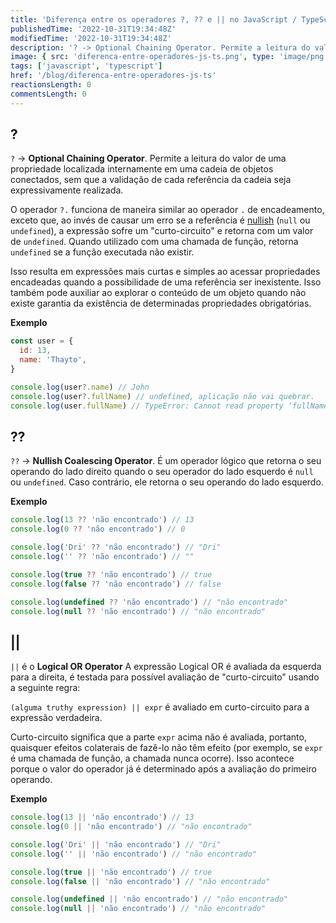 ```yaml
---
title: 'Diferença entre os operadores ?, ?? e || no JavaScript / TypeScript'
publishedTime: '2022-10-31T19:34:48Z'
modifiedTime: '2022-10-31T19:34:48Z'
description: '? -> Optional Chaining Operator. Permite a leitura do valor de uma propriedade localizada internamente em uma cadeia de objetos conectados, sem que a validação de cada referência da cadeia seja expressivamente realizada.'
image: { src: 'diferenca-entre-operadores-js-ts.png', type: 'image/png' }
tags: ['javascript', 'typescript']
href: '/blog/diferenca-entre-operadores-js-ts'
reactionsLength: 0
commentsLength: 0
---
```


## ?

`?` -> **Optional Chaining Operator**.
Permite a leitura do valor de uma propriedade localizada internamente em uma cadeia de objetos conectados, sem que a validação de cada referência da cadeia seja expressivamente realizada.

O operador `?.` funciona de maneira similar ao operador `.` de encadeamento, exceto que, ao invés de causar um erro se a referência é [nullish](https://developer.mozilla.org/en-US/docs/Glossary/Nullish) (`null` ou `undefined`), a expressão sofre um "curto-circuito" e retorna com um valor de `undefined`. Quando utilizado com uma chamada de função, retorna `undefined` se a função executada não existir.

Isso resulta em expressões mais curtas e simples ao acessar propriedades encadeadas quando a possibilidade de uma referência ser inexistente. Isso também pode auxiliar ao explorar o conteúdo de um objeto quando não existe garantia da existência de determinadas propriedades obrigatórias.

**Exemplo**

```js
const user = {
  id: 13,
  name: 'Thayto',
}

console.log(user?.name) // John
console.log(user?.fullName) // undefined, aplicação não vai quebrar.
console.log(user.fullName) // TypeError: Cannot read property ‘fullName’ of undefined, aplicação quebra.
```

## ??

`??` -> **Nullish Coalescing Operator**.
É um operador lógico que retorna o seu operando do lado direito quando o seu operador do lado esquerdo é `null` ou `undefined`. Caso contrário, ele retorna o seu operando do lado esquerdo.

**Exemplo**

```js
console.log(13 ?? 'não encontrado') // 13
console.log(0 ?? 'não encontrado') // 0

console.log('Dri' ?? 'não encontrado') // "Dri"
console.log('' ?? 'não encontrado') // ""

console.log(true ?? 'não encontrado') // true
console.log(false ?? 'não encontrado') // false

console.log(undefined ?? 'não encontrado') // "não encontrado"
console.log(null ?? 'não encontrado') // "não encontrado"
```

## ||

`||` é o **Logical OR Operator**
A expressão Logical OR é avaliada da esquerda para a direita, é testada para possível avaliação de "curto-circuito" usando a seguinte regra:

`(alguma truthy expression) || expr` é avaliado em curto-circuito para a expressão verdadeira.

Curto-circuito significa que a parte `expr` acima não é avaliada, portanto, quaisquer efeitos colaterais de fazê-lo não têm efeito (por exemplo, se `expr` é uma chamada de função, a chamada nunca ocorre). Isso acontece porque o valor do operador já é determinado após a avaliação do primeiro operando.

**Exemplo**

```js
console.log(13 || 'não encontrado') // 13
console.log(0 || 'não encontrado') // "não encontrado"

console.log('Dri' || 'não encontrado') // "Dri"
console.log('' || 'não encontrado') // "não encontrado"

console.log(true || 'não encontrado') // true
console.log(false || 'não encontrado') // "não encontrado"

console.log(undefined || 'não encontrado') // "não encontrado"
console.log(null || 'não encontrado') // "não encontrado"
```

